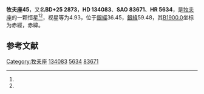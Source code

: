 {{Starbox begin
| name = 牧夫座45
}}
{{Starbox observe
| epoch = [[J2000.0|J2000.0]]
| constell = [[牧夫座|牧夫座]]<ref name=SIMBAD>{{cite web
 | url=http://simbad.u-strasbg.fr/simbad/sim-id?Ident=HR+5634
 | title=Pulsating variable Star
 | publisher=Centre de Données astronomiques de Strasbourg
 | work=SIMBAD
 | accessdate=2012-07-13
 | archive-date=2016-03-19
 | archive-url=https://web.archive.org/web/20160319065625/http://simbad.u-strasbg.fr/simbad/sim-id?Ident=HR+5634
 | dead-url=no
 }}</ref><ref name=DATA>{{cite web
 | url=http://vizier.u-strasbg.fr/viz-bin/VizieR-5?-out.add=.&-source=5050&-corr=PK=HR&-out.max=9999&HR=5634
 | title=VizieR Detailed Page
 | accessdate=2012-07-13
 | archive-date=2019-09-21
 | archive-url=https://web.archive.org/web/20190921004101/http://vizier.u-strasbg.fr/viz-bin/VizieR-5?-out.add=.&-source=5050&-corr=PK=HR&-out.max=9999&HR=5634
 | dead-url=no
 }}</ref>
| 星官 = 
| ra = {{RA|15|7|18.1}}<ref name=SIMBAD /><ref name=DATA />
| dec = {{DEC|+24|52|9}}<ref name=SIMBAD /><ref name=DATA />
| appmag_v = 4.93<ref name=SIMBAD /><ref name=DATA />
}}
{{Starbox character
| class = F5V<ref name=SIMBAD /><ref name=DATA />
| b-v = 0.43<ref name=SIMBAD /><ref name=DATA />
| u-b = -0.02<ref name=SIMBAD /><ref name=DATA />
| r-i = 0.21<ref name=SIMBAD /><ref name=DATA />
| variable = 
}}
{{Starbox astrometry
| radial_v = -0.02
| prop_mo_ra = -7
| parallax = 0.064
| p_error = 
}}
{{Starbox catalog
| names =BD+25 2873，[[SAO星表|SAO]] 83671，[[HD星表|HD]] 134083，[[HR星表|HR]] 5634}}
{{Starbox reference |Simbad=HR+5634}}
{{Starbox end}}

'''牧夫座45'''，又名'''BD+25 2873'''，'''HD 134083'''、'''SAO 83671'''、'''HR 5634'''，是[[牧夫座|牧夫座]]的一颗恒星<ref name=SIMBAD /><ref name=DATA />，视星等为4.93，位于[[銀道座標系|銀經]]36.45，[[銀道座標系|銀緯]]59.48，其[[B1900.0|B1900.0]]坐标为赤經{{RA|15|2|54.5}}，赤緯{{DEC|+25|59.48|31}}。

== 参考文献 ==
{{reflist}}

{{star-stub}}

{{牧夫座恒星}}
{{星官|梗河|3|5}}
[[Category:牧夫座|Category:牧夫座]]
[[Category:HD和HDE天體|134083]]
[[Category:HR天體|5634]]
[[Category:SAO天體|83671]]